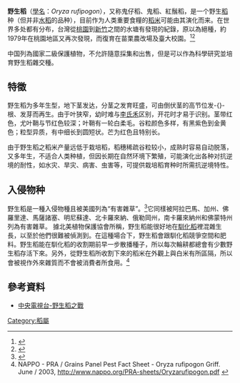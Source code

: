 {{Distinguish|野米}}
{{Speciesbox
| image = Oryza rufipogon - National Taiwan University - DSC01108.JPG
| image_caption =
| status=LC
| status_system=IUCN3.1
| status_ref={{r|IUCN}}
| taxon= Oryza rufipogon
| authority=[[Griff.|Griff.]], 1851
| subdivision_ranks = [[亚种|亚种]]
| subdivision =
|range_map = Oryza rufipogon distribution.svg
|range_map_caption = 野生稻的范围
}}
'''野生稻'''（[[學名|學名]]：''Oryza rufipogon''），又称鬼仔稻、鬼稻、紅鬚稻，是一个野生[[稻|稻]]种（但并非[[水稻|水稻]]的品种），目前作为人类重要食糧的[[稻米|稻米]]可能由其演化而来。在世界多处都有分布，台灣從[[桃園區|桃園]]到[[新竹市|新竹]]之間的水塘有發現的紀錄，原以為絕種，約1979年在桃園地區又再次發現，而復育在苗栗農改場及臺大校園。<ref>{{cite journal|title=台灣野生稻|author=蔡國海|url=http://www.npgrc.tari.gov.tw/npgrc-web/publish/newsletter/nltr6-1.html#a2|journal=中華民國作物種原簡訊|volume=4|issue=1|publisher=農業委員會農業試驗所|date=1999年6月|access-date=2011-04-02|archive-date=2019-11-29|archive-url=https://web.archive.org/web/20191129084932/https://www.npgrc.tari.gov.tw/npgrc-web/publish/newsletter/nltr6-1.html#a2|dead-url=no}}</ref><ref>{{cite book|title=臺日大辭典|page=355|author=臺灣總督府|url=http://jdlib.ntl.gov.tw/cgi-bin/browse.cgi?bookid=bjn00172v01|deadurl=yes|archiveurl=https://web.archive.org/web/20110818213300/http://jdlib.ntl.gov.tw/cgi-bin/browse.cgi?bookid=bjn00172v01|archivedate=2011-08-18}}</ref>

中国列為國家二級保護植物，不允許隨意採集和出售，但是可以作為科學研究並培育野生稻雜交種。

== 特徵 ==
野生稻为多年生型，地下茎发达，分茎之发育旺盛，可由倒伏茎的高节位发-{}-根、发芽而再生。由于叶狭窄，幼时难与[[李氏禾|李氏禾]]区别，开花时才易于识别。茎带红色，尤叶鞘与节红色较深；叶鞘有一轮白柔毛。谷粒颜色多样，有黑紫色到金黄色；粒型异质，有中细长到圆短状。芒为红色且特别长。

由于野生稻之稻米产量远低于栽培稻，稻穗稀疏谷粒较小，成熟时容易自动脱落，又多年生，不适合人类种植，但因长期在自然环境下繁殖，可能演化出各种对抗逆境的耐性，如水灾、旱灾、病害、虫害等，可提供栽培稻育种时所需抗逆境特性。

== 入侵物种 ==
野生稻是一種入侵物種且被美國列為“有害雜草”。<ref>{{Cite web|url=http://plants.usda.gov/java/profile?symbol=ORRU|title=Plants Profile for Oryza rufipogon (brownbeard rice)|accessdate=2016-10-22|work=plants.usda.gov|archive-date=2013-04-25|archive-url=https://web.archive.org/web/20130425054924/http://plants.usda.gov/java/profile?symbol=ORRU|dead-url=no}}</ref>它同樣被阿拉巴馬、加州、佛羅里達、馬薩諸塞、明尼蘇達、北卡羅來納、俄勒岡州，南卡羅來納州和佛蒙特州列為有害雜草。 據北美植物保護協會所稱，野生稻能很好地在[[水稻|馴化稻]]裡混雜生長，以至於他們很難被偵測到。在這種場合下，野生稻會跟馴化稻競爭空間和肥料。野生稻能在馴化稻的收割期前早一步散播種子，所以每次輪耕都總會有少數野生稻存活下來。另外，從野生稻所收割下來的稻米在外觀上與白米有所區隔，所以會被視作外來雜質而不會被消費者所食用。<ref>NAPPO - PRA / Grains Panel Pest Fact Sheet - Oryza rufipogon Griff. June / 2003, http://www.nappo.org/PRA-sheets/Oryzarufipogon.pdf {{Wayback|url=http://www.nappo.org/PRA-sheets/Oryzarufipogon.pdf |date=20070730103504 }}</ref>

==參考資料==
{{reflist|refs=
<ref name="IUCN">{{IUCN|version=2014.3|assessors=Watve, A.|assessment_year=2010-05-21|id=176902|title=Oryza rufipogon|downloaded=2015-5-24}}</ref>
}}
*[http://tv.cntv.cn/video/C26393/f49d9f8aaa434ce92100d08c6d375baf 中央電視台-野生稻之戰] {{Wayback|url=http://tv.cntv.cn/video/C26393/f49d9f8aaa434ce92100d08c6d375baf |date=20190812064917 }}
{{Taxonbar|from=Q2217322}}
{{稻}}
[[Category:稻屬|Category:稻屬]]